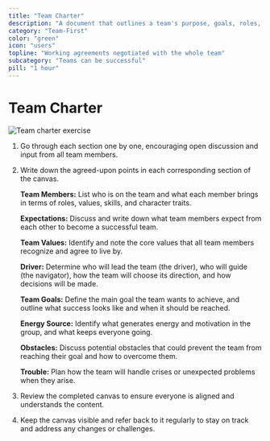 ```yaml
---
title: "Team Charter"
description: "A document that outlines a team's purpose, goals, roles, and operating norms to ensure alignment and effective collaboration."
category: "Team-First"
color: "green"
icon: "users"
topline: "Working agreements negotiated with the whole team"
subcategory: "Teams can be successful"
pill: "1 hour"
---
```



# Team Charter

![Team charter exercise](./team-charter.png)

1. Go through each section one by one, encouraging open discussion and input from all team members.
1. Write down the agreed-upon points in each corresponding section of the canvas.

   **Team Members:** List who is on the team and what each member brings in terms of roles, values, skills, and character traits.

   **Expectations:** Discuss and write down what team members expect from each other to become a successful team.

   **Team Values:** Identify and note the core values that all team members recognize and agree to live by.

   **Driver:** Determine who will lead the team (the driver), who will guide (the navigator), how the team will choose its direction, and how decisions will be made.

   **Team Goals:** Define the main goal the team wants to achieve, and outline what success looks like and when it should be reached.

   **Energy Source:** Identify what generates energy and motivation in the group, and what keeps everyone going.

   **Obstacles:** Discuss potential obstacles that could prevent the team from reaching their goal and how to overcome them.

   **Trouble:** Plan how the team will handle crises or unexpected problems when they arise.

1. Review the completed canvas to ensure everyone is aligned and understands the content.
1. Keep the canvas visible and refer back to it regularly to stay on track and address any changes or challenges.
